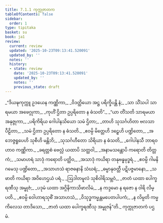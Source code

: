 ```yaml
---
title: 7.1.1 ကုက္ကုဇာတက
tableOfContents: false
sidebar:
  order: 1
type: tipitaka
basket: su
book: ja1
review:
  current: review
  updated: '2025-10-23T09:13:41.520091'
  updated_by: ''
  notes: ''
  history:
  - state: review
    date: '2025-10-23T09:13:41.520091'
    updated_by: ''
    notes: ''
    previous_state: draft
---
```



<ReviewStatus review={frontmatter.review} showDetails={true} />

<HypothesisAnnotation frontmatter={frontmatter} />

<DynamicBreadcrumb />

<Division number="1" book="ja1" e="ch" v="22" p="155">

<Paragraph number="1485" type="verses" book="ja1">
_“ဒိယဍ္ဎကုက္ကူ ဥဒယေန ကဏ္ဏိကာ,_  
_ဝိဒတ္ထိယော အဋ္ဌ ပရိက္ခိပန္တိ နံ;_  
_သာ သိံသပါ သာရမယာ အဖေဂ္ဂုကာ,_  
_ကုဟိံ ဌိတာ ဥပ္ပရိတော န ဓံသတိ”._  

</Paragraph>

</Division>
<Division number="2" book="ja1" e="ch" v="22" p="155">

<Paragraph number="1486" type="verses" book="ja1">
_“ယာ တိံသတိ သာရမယာ အနုဇ္ဇုကာ,_  
_ပရိကိရိယ ဂေါပါနသိယော သမံ ဌိတာ;_  
_တာဟိ သုသင်္ဂဟိတာ ဗလသာ ပီဠိတာ,_  
_သမံ ဌိတာ ဥပ္ပရိတော န ဓံသတိ._  

</Paragraph>

</Division>
<Division number="3" book="ja1" e="ch" v="22" p="175">

<Paragraph number="1487" type="verses" book="ja1">
_ဧဝမ္ပိ မိတ္တေဟိ ဒဠှေဟိ ပဏ္ဍိတော,_  
_အဘေဇ္ဇရူပေဟိ သုစီဟိ မန္တိဘိ;_  
_သုသင်္ဂဟီတော သိရိယာ န ဓံသတိ,_  
_ဂေါပါနသီ ဘာရဝဟာဝ ကဏ္ဏိကာ._  

</Paragraph>

</Division>
<Division number="4" book="ja1" e="ch" v="22" p="155">

<Paragraph number="1488" type="verses" book="ja1">
_ခရတ္တစံ ဗေလ္လံ ယထာပိ သတ္ထဝါ,_  
_အနာမသန္တောပိ ကရောတိ တိတ္တကံ;_  
_သမာဟရံ သာဒုံ ကရောတိ ပတ္ထိဝ,_  
_အသာဒုံ ကယိရာ တနုဗန္ဓမုဒ္ဓရံ._  

</Paragraph>

</Division>
<Division number="5" book="ja1" e="ch" v="22" p="155">

<Paragraph number="1489" type="verses" book="ja1">
_ဧဝမ္ပိ ဂါမနိဂမေသု ပဏ္ဍိတော,_  
_အသာဟသံ ရာဇဓနာနိ သံဃရံ;_  
_ဓမ္မာနုဝတ္တီ ပဋိပဇ္ဇမာနော,_  
_သ ဖာတိ ကယိရာ အဝိဟေဌယံ ပရံ._  

</Paragraph>

</Division>
<Division number="6" book="ja1" e="ch" v="22" p="156">

<Paragraph number="1490" type="verses" book="ja1">
_ဩဒါတမူလံ သုစိဝါရိသမ္ဘဝံ,_  
_ဇာတံ ယထာ ပေါက္ခရဏီသု အမ္ဗုဇံ;_  
_ပဒုမံ ယထာ အဂ္ဂိနိကာသိဖာလိမံ,_  
_န ကဒ္ဒမော န ရဇော န ဝါရိ လိမ္ပတိ._  

</Paragraph>

</Division>
<Division number="7" book="ja1" e="ch" v="22" p="156">

<Paragraph number="1491" type="verses" book="ja1">
_ဧဝမ္ပိ ဝေါဟာရသုစိံ အသာဟသံ,_  
_ဝိသုဒ္ဓကမ္မန္တမပေတပါပကံ;_  
_န လိမ္ပတိ ကမ္မကိလေသ တာဒိသော,_  
_ဇာတံ ယထာ ပေါက္ခရဏီသု အမ္ဗုဇန်”တိ._  


</Paragraph>
</Division>

<Paragraph number="1492" type="center" book="ja1">
ကုက္ကုဇာတကံ ပဌမံ.
</Paragraph>